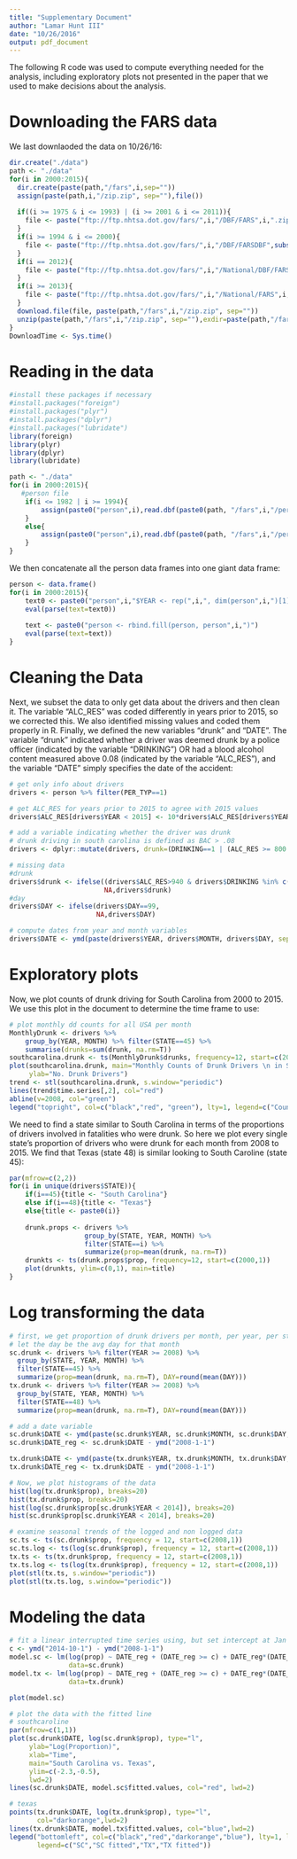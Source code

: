 ```yaml
---
title: "Supplementary Document"
author: "Lamar Hunt III"
date: "10/26/2016"
output: pdf_document
---
```

The following R code was used to compute everything needed for the analysis, including exploratory plots not presented in the paper that we used to make decisions about the analysis. 

# Downloading the FARS data
We last downlaoded the data on 10/26/16:
```r
dir.create("./data")
path <- "./data"
for(i in 2000:2015){
  dir.create(paste(path,"/fars",i,sep=""))
  assign(paste(path,i,"/zip.zip", sep=""),file())
  
  if((i >= 1975 & i <= 1993) | (i >= 2001 & i <= 2011)){
    file <- paste("ftp://ftp.nhtsa.dot.gov/fars/",i,"/DBF/FARS",i,".zip", sep="")
  }
  if(i >= 1994 & i <= 2000){
    file <- paste("ftp://ftp.nhtsa.dot.gov/fars/",i,"/DBF/FARSDBF",substr(i,3,4),".zip", sep="")
  }
  if(i == 2012){
    file <- paste("ftp://ftp.nhtsa.dot.gov/fars/",i,"/National/DBF/FARS",i,".zip", sep="")
  }
  if(i >= 2013){
    file <- paste("ftp://ftp.nhtsa.dot.gov/fars/",i,"/National/FARS",i,"NationalDBF.zip", sep="")
  }
  download.file(file, paste(path,"/fars",i,"/zip.zip", sep=""))
  unzip(paste(path,"/fars",i,"/zip.zip", sep=""),exdir=paste(path,"/fars",i,sep=""))
}
DownloadTime <- Sys.time()
```

# Reading in the data
```r
#install these packages if necessary
#install.packages("foreign")
#install.packages("plyr")
#install.packages("dplyr")
#install.packages("lubridate")
library(foreign)
library(plyr)
library(dplyr)
library(lubridate)

path <- "./data"
for(i in 2000:2015){
   #person file
    if(i <= 1982 | i >= 1994){
        assign(paste0("person",i),read.dbf(paste0(path, "/fars",i,"/person.dbf")))
    }
    else{
        assign(paste0("person",i),read.dbf(paste0(path, "/fars",i,"/per",i,".dbf")))
    }
}
```

We then concatenate all the person data frames into one giant data frame:
```r
person <- data.frame()
for(i in 2000:2015){
    text0 <- paste0("person",i,"$YEAR <- rep(",i,", dim(person",i,")[1])")
    eval(parse(text=text0))
    
    text <- paste0("person <- rbind.fill(person, person",i,")")
    eval(parse(text=text))
}
```

# Cleaning the Data
Next, we subset the data to only get data about the drivers and then clean it. The variable "ALC_RES" was coded differently in years prior to 2015, so we corrected this. We also identified missing values and coded them properly in R. Finally, we defined the new variables "drunk" and "DATE". The variable "drunk" indicated whether a driver was deemed drunk by a police officer (indicated by the variable "DRINKING") OR had a blood alcohol content measured above 0.08 (indicated by the variable "ALC_RES"), and the variable "DATE" simply specifies the date of the accident:

```r
# get only info about drivers
drivers <- person %>% filter(PER_TYP==1)

# get ALC_RES for years prior to 2015 to agree with 2015 values
drivers$ALC_RES[drivers$YEAR < 2015] <- 10*drivers$ALC_RES[drivers$YEAR < 2015]

# add a variable indicating whether the driver was drunk
# drunk driving in south carolina is defined as BAC > .08
drivers <- dplyr::mutate(drivers, drunk=(DRINKING==1 | (ALC_RES >= 800 & ALC_RES <= 940)))

# missing data
#drunk
drivers$drunk <- ifelse((drivers$ALC_RES>940 & drivers$DRINKING %in% c(8,9)),
                        NA,drivers$drunk)
#day
drivers$DAY <- ifelse(drivers$DAY==99, 
                      NA,drivers$DAY)

# compute dates from year and month variables
drivers$DATE <- ymd(paste(drivers$YEAR, drivers$MONTH, drivers$DAY, sep="-"))
```

# Exploratory plots
Now, we plot counts of drunk driving for South Carolina from 2000 to 2015. We use this plot in the document to determine the time frame to use:

```r
# plot monthly dd counts for all USA per month
MonthlyDrunk <- drivers %>% 
    group_by(YEAR, MONTH) %>% filter(STATE==45) %>%
    summarise(drunks=sum(drunk, na.rm=T))
southcarolina.drunk <- ts(MonthlyDrunk$drunks, frequency=12, start=c(2000,1))
plot(southcarolina.drunk, main="Monthly Counts of Drunk Drivers \n in South Carolina",
     ylab="No. Drunk Drivers")
trend <- stl(southcarolina.drunk, s.window="periodic")
lines(trend$time.series[,2], col="red")
abline(v=2008, col="green")
legend("topright", col=c("black","red", "green"), lty=1, legend=c("Count", "Trend","2008"))
```

We need to find a state similar to South Carolina in terms of the proportions of drivers involved in fatalities who were drunk. So here we plot every single state's proportion of drivers who were drunk for each month from 2008 to 2015. We find that Texas (state 48) is similar looking to South Caroline (state 45):

```r
par(mfrow=c(2,2))
for(i in unique(drivers$STATE)){
    if(i==45){title <- "South Carolina"}
    else if(i==48){title <- "Texas"}
    else{title <- paste0(i)}
  
    drunk.props <- drivers %>% 
                   group_by(STATE, YEAR, MONTH) %>% 
                   filter(STATE==i) %>% 
                   summarize(prop=mean(drunk, na.rm=T))
    drunkts <- ts(drunk.props$prop, frequency=12, start=c(2000,1))
    plot(drunkts, ylim=c(0,1), main=title)
}
```

# Log transforming the data
```r
# first, we get proportion of drunk drivers per month, per year, per state for 96 months
# let the day be the avg day for that month
sc.drunk <- drivers %>% filter(YEAR >= 2008) %>%
  group_by(STATE, YEAR, MONTH) %>% 
  filter(STATE==45) %>%  
  summarize(prop=mean(drunk, na.rm=T), DAY=round(mean(DAY))) 
tx.drunk <- drivers %>% filter(YEAR >= 2008) %>%
  group_by(STATE, YEAR, MONTH) %>%
  filter(STATE==48) %>%
  summarize(prop=mean(drunk, na.rm=T), DAY=round(mean(DAY)))

# add a date variable
sc.drunk$DATE <- ymd(paste(sc.drunk$YEAR, sc.drunk$MONTH, sc.drunk$DAY, sep="-"))
sc.drunk$DATE_reg <- sc.drunk$DATE - ymd("2008-1-1")

tx.drunk$DATE <- ymd(paste(tx.drunk$YEAR, tx.drunk$MONTH, tx.drunk$DAY, sep="-"))
tx.drunk$DATE_reg <- tx.drunk$DATE - ymd("2008-1-1")

# Now, we plot histograms of the data
hist(log(tx.drunk$prop), breaks=20)
hist(tx.drunk$prop, breaks=20)
hist(log(sc.drunk$prop[sc.drunk$YEAR < 2014]), breaks=20)
hist(sc.drunk$prop[sc.drunk$YEAR < 2014], breaks=20)

# examine seasonal trends of the logged and non logged data
sc.ts <- ts(sc.drunk$prop, frequency = 12, start=c(2008,1))
sc.ts.log <- ts(log(sc.drunk$prop), frequency = 12, start=c(2008,1))
tx.ts <- ts(tx.drunk$prop, frequency = 12, start=c(2008,1))
tx.ts.log <- ts(log(tx.drunk$prop), frequency = 12, start=c(2008,1))
plot(stl(tx.ts, s.window="periodic"))
plot(stl(tx.ts.log, s.window="periodic"))
```

# Modeling the data

```r
# fit a linear interrupted time series using, but set intercept at Jan 1st, 2008
c <- ymd("2014-10-1") - ymd("2008-1-1")
model.sc <- lm(log(prop) ~ DATE_reg + (DATE_reg >= c) + DATE_reg*(DATE_reg >= c), 
               data=sc.drunk)
model.tx <- lm(log(prop) ~ DATE_reg + (DATE_reg >= c) + DATE_reg*(DATE_reg >= c), 
               data=tx.drunk)

plot(model.sc)

# plot the data with the fitted line
# southcaroline
par(mfrow=c(1,1))
plot(sc.drunk$DATE, log(sc.drunk$prop), type="l",
     ylab="Log(Proportion)",
     xlab="Time",
     main="South Carolina vs. Texas",
     ylim=c(-2.3,-0.5),
     lwd=2)
lines(sc.drunk$DATE, model.sc$fitted.values, col="red", lwd=2)

# texas
points(tx.drunk$DATE, log(tx.drunk$prop), type="l",
       col="darkorange",lwd=2)
lines(tx.drunk$DATE, model.tx$fitted.values, col="blue",lwd=2)
legend("bottomleft", col=c("black","red","darkorange","blue"), lty=1, lwd=3, 
       legend=c("SC","SC fitted","TX","TX fitted"))
```
